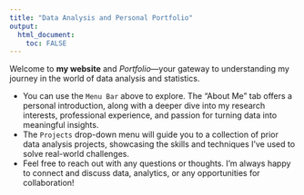 ```yaml
---
title: "Data Analysis and Personal Portfolio"
output: 
  html_document:
    toc: FALSE
---
```


Welcome to **my website** and *Portfolio*—your gateway to understanding my journey in the world of data analysis and statistics.

-   You can use the `Menu Bar` above to explore. The "About Me" tab offers a personal introduction, along with a deeper dive into my research interests, professional experience, and passion for turning data into meaningful insights.
-   The `Projects` drop-down menu will guide you to a collection of prior data analysis projects, showcasing the skills and techniques I've used to solve real-world challenges.
-   Feel free to reach out with any questions or thoughts. I'm always happy to connect and discuss data, analytics, or any opportunities for collaboration!

